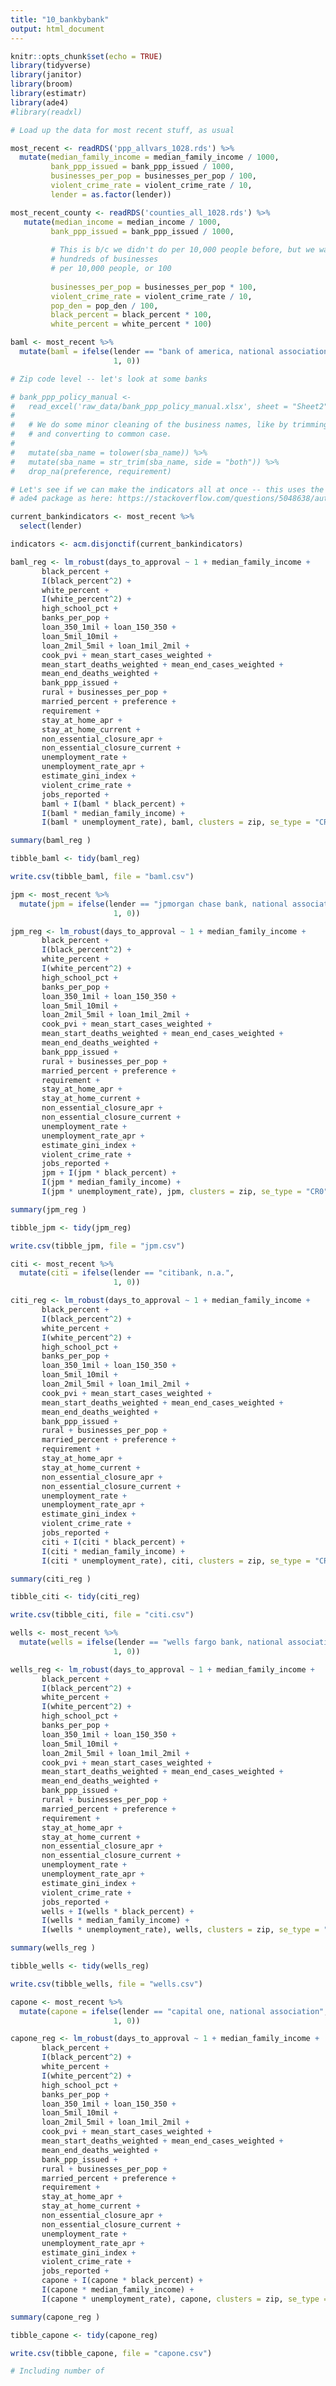```yaml
---
title: "10_bankbybank"
output: html_document
---
```


```r
knitr::opts_chunk$set(echo = TRUE)
library(tidyverse)
library(janitor)
library(broom)
library(estimatr)
library(ade4)
#library(readxl)
```

```r
# Load up the data for most recent stuff, as usual

most_recent <- readRDS('ppp_allvars_1028.rds') %>%
  mutate(median_family_income = median_family_income / 1000,
         bank_ppp_issued = bank_ppp_issued / 1000,
         businesses_per_pop = businesses_per_pop / 100,
         violent_crime_rate = violent_crime_rate / 10,
         lender = as.factor(lender))

most_recent_county <- readRDS('counties_all_1028.rds') %>%
   mutate(median_income = median_income / 1000,
         bank_ppp_issued = bank_ppp_issued / 1000,
         
         # This is b/c we didn't do per 10,000 people before, but we want 
         # hundreds of businesses 
         # per 10,000 people, or 100
         
         businesses_per_pop = businesses_per_pop * 100,
         violent_crime_rate = violent_crime_rate / 10,
         pop_den = pop_den / 100,
         black_percent = black_percent * 100,
         white_percent = white_percent * 100)

baml <- most_recent %>%
  mutate(baml = ifelse(lender == "bank of america, national association",
                       1, 0))
```


```r
# Zip code level -- let's look at some banks

# bank_ppp_policy_manual <- 
#   read_excel('raw_data/bank_ppp_policy_manual.xlsx', sheet = "Sheet2") %>%
#   
#   # We do some minor cleaning of the business names, like by trimming
#   # and converting to common case.
#   
#   mutate(sba_name = tolower(sba_name)) %>%
#   mutate(sba_name = str_trim(sba_name, side = "both")) %>%
#   drop_na(preference, requirement)
```


```r
# Let's see if we can make the indicators all at once -- this uses the 
# ade4 package as here: https://stackoverflow.com/questions/5048638/automatically-expanding-an-r-factor-into-a-collection-of-1-0-indicator-variables

current_bankindicators <- most_recent %>%
  select(lender)

indicators <- acm.disjonctif(current_bankindicators)
```


```r
baml_reg <- lm_robust(days_to_approval ~ 1 + median_family_income +
       black_percent +
       I(black_percent^2) +
       white_percent +
       I(white_percent^2) + 
       high_school_pct +
       banks_per_pop + 
       loan_350_1mil + loan_150_350 + 
       loan_5mil_10mil +
       loan_2mil_5mil + loan_1mil_2mil +
       cook_pvi + mean_start_cases_weighted + 
       mean_start_deaths_weighted + mean_end_cases_weighted +
       mean_end_deaths_weighted + 
       bank_ppp_issued +
       rural + businesses_per_pop +
       married_percent + preference +
       requirement + 
       stay_at_home_apr +
       stay_at_home_current +
       non_essential_closure_apr +
       non_essential_closure_current + 
       unemployment_rate + 
       unemployment_rate_apr + 
       estimate_gini_index +
       violent_crime_rate +
       jobs_reported + 
       baml + I(baml * black_percent) + 
       I(baml * median_family_income) +
       I(baml * unemployment_rate), baml, clusters = zip, se_type = "CR0")

summary(baml_reg )

tibble_baml <- tidy(baml_reg)

write.csv(tibble_baml, file = "baml.csv")
```


```r
jpm <- most_recent %>%
  mutate(jpm = ifelse(lender == "jpmorgan chase bank, national association",
                       1, 0))
```


```r
jpm_reg <- lm_robust(days_to_approval ~ 1 + median_family_income +
       black_percent +
       I(black_percent^2) +
       white_percent +
       I(white_percent^2) + 
       high_school_pct +
       banks_per_pop + 
       loan_350_1mil + loan_150_350 + 
       loan_5mil_10mil +
       loan_2mil_5mil + loan_1mil_2mil +
       cook_pvi + mean_start_cases_weighted + 
       mean_start_deaths_weighted + mean_end_cases_weighted +
       mean_end_deaths_weighted + 
       bank_ppp_issued +
       rural + businesses_per_pop +
       married_percent + preference +
       requirement + 
       stay_at_home_apr +
       stay_at_home_current +
       non_essential_closure_apr +
       non_essential_closure_current + 
       unemployment_rate + 
       unemployment_rate_apr + 
       estimate_gini_index +
       violent_crime_rate +
       jobs_reported + 
       jpm + I(jpm * black_percent) + 
       I(jpm * median_family_income) +
       I(jpm * unemployment_rate), jpm, clusters = zip, se_type = "CR0")

summary(jpm_reg )

tibble_jpm <- tidy(jpm_reg)

write.csv(tibble_jpm, file = "jpm.csv")
```


```r
citi <- most_recent %>%
  mutate(citi = ifelse(lender == "citibank, n.a.",
                       1, 0))

citi_reg <- lm_robust(days_to_approval ~ 1 + median_family_income +
       black_percent +
       I(black_percent^2) +
       white_percent +
       I(white_percent^2) + 
       high_school_pct +
       banks_per_pop + 
       loan_350_1mil + loan_150_350 + 
       loan_5mil_10mil +
       loan_2mil_5mil + loan_1mil_2mil +
       cook_pvi + mean_start_cases_weighted + 
       mean_start_deaths_weighted + mean_end_cases_weighted +
       mean_end_deaths_weighted + 
       bank_ppp_issued +
       rural + businesses_per_pop +
       married_percent + preference +
       requirement + 
       stay_at_home_apr +
       stay_at_home_current +
       non_essential_closure_apr +
       non_essential_closure_current + 
       unemployment_rate + 
       unemployment_rate_apr + 
       estimate_gini_index +
       violent_crime_rate +
       jobs_reported + 
       citi + I(citi * black_percent) + 
       I(citi * median_family_income) +
       I(citi * unemployment_rate), citi, clusters = zip, se_type = "CR0")

summary(citi_reg )

tibble_citi <- tidy(citi_reg)

write.csv(tibble_citi, file = "citi.csv")
```


```r
wells <- most_recent %>%
  mutate(wells = ifelse(lender == "wells fargo bank, national association",
                       1, 0))

wells_reg <- lm_robust(days_to_approval ~ 1 + median_family_income +
       black_percent +
       I(black_percent^2) +
       white_percent +
       I(white_percent^2) + 
       high_school_pct +
       banks_per_pop + 
       loan_350_1mil + loan_150_350 + 
       loan_5mil_10mil +
       loan_2mil_5mil + loan_1mil_2mil +
       cook_pvi + mean_start_cases_weighted + 
       mean_start_deaths_weighted + mean_end_cases_weighted +
       mean_end_deaths_weighted + 
       bank_ppp_issued +
       rural + businesses_per_pop +
       married_percent + preference +
       requirement + 
       stay_at_home_apr +
       stay_at_home_current +
       non_essential_closure_apr +
       non_essential_closure_current + 
       unemployment_rate + 
       unemployment_rate_apr + 
       estimate_gini_index +
       violent_crime_rate +
       jobs_reported + 
       wells + I(wells * black_percent) + 
       I(wells * median_family_income) +
       I(wells * unemployment_rate), wells, clusters = zip, se_type = "CR0")

summary(wells_reg )

tibble_wells <- tidy(wells_reg)

write.csv(tibble_wells, file = "wells.csv")
```


```r
capone <- most_recent %>%
  mutate(capone = ifelse(lender == "capital one, national association",
                       1, 0))

capone_reg <- lm_robust(days_to_approval ~ 1 + median_family_income +
       black_percent +
       I(black_percent^2) +
       white_percent +
       I(white_percent^2) + 
       high_school_pct +
       banks_per_pop + 
       loan_350_1mil + loan_150_350 + 
       loan_5mil_10mil +
       loan_2mil_5mil + loan_1mil_2mil +
       cook_pvi + mean_start_cases_weighted + 
       mean_start_deaths_weighted + mean_end_cases_weighted +
       mean_end_deaths_weighted + 
       bank_ppp_issued +
       rural + businesses_per_pop +
       married_percent + preference +
       requirement + 
       stay_at_home_apr +
       stay_at_home_current +
       non_essential_closure_apr +
       non_essential_closure_current + 
       unemployment_rate + 
       unemployment_rate_apr + 
       estimate_gini_index +
       violent_crime_rate +
       jobs_reported + 
       capone + I(capone * black_percent) + 
       I(capone * median_family_income) +
       I(capone * unemployment_rate), capone, clusters = zip, se_type = "CR0")

summary(capone_reg )

tibble_capone <- tidy(capone_reg)

write.csv(tibble_capone, file = "capone.csv")
```


```r
# Including number of
```

